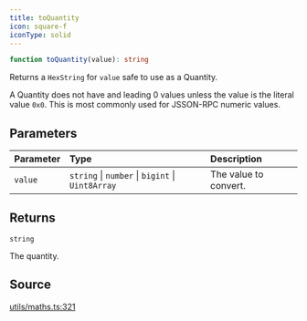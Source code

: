 ```yaml
---
title: toQuantity
icon: square-f
iconType: solid
---
```


```ts
function toQuantity(value): string
```

Returns a `HexString` for `value` safe to use as a Quantity.

A Quantity does not have and leading 0 values unless the value is the literal value `0x0`. This is most commonly used
for JSSON-RPC numeric values.

## Parameters

| Parameter | Type | Description |
| :------ | :------ | :------ |
| `value` | `string` \| `number` \| `bigint` \| `Uint8Array` | The value to convert. |

## Returns

`string`

The quantity.

## Source

[utils/maths.ts:321](https://github.com/dominant-strategies/quais.js/blob/265429340b9a59debf8c98d9d1d84e14225d65d8/src/utils/maths.ts#L321)
